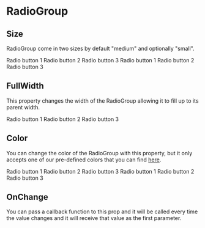 
<Meta title="Components|RadioGroup" />

# RadioGroup

<Props of={RadioGroup} />

## Size

RadioGroup come in two sizes by default "medium" and optionally "small".

<Preview>
        <RadioGroup label="RadioGroup medium" value="caqui2" >
            <RadioButton value="caqui"> Radio button 1 </RadioButton>
            <RadioButton value="caqui2"> Radio button 2 </RadioButton>
            <RadioButton value="caqui3">  Radio button 3 </RadioButton>
        </RadioGroup>
        <RadioGroup label="RadioGroup small" value="caqui2" size="small" >
                <RadioButton value="caqui"> Radio button 1 </RadioButton>
                <RadioButton value="caqui2"> Radio button 2 </RadioButton>
                <RadioButton value="caqui3">  Radio button 3 </RadioButton>
            </RadioGroup>
</Preview>

## FullWidth

This property changes the width of the RadioGroup allowing it to fill up to its parent width.

<Preview>
        <RadioGroup label="RadioGroup fullWidth"  fullWidth >
            <RadioButton value="caqui"> Radio button 1 </RadioButton>
            <RadioButton value="caqui2"> Radio button 2 </RadioButton>
            <RadioButton value="caqui3">  Radio button 3 </RadioButton>
        </RadioGroup>
</Preview>

## Color

You can change the color of the RadioGroup with this property, but it only accepts one of our pre-defined colors that you can find [here](/?path=/docs/colors--page).

<Preview>
        <RadioGroup label="RadioGroup estherGreenColor" size="small" >
            <RadioButton value="caqui"> Radio button 1 </RadioButton>
            <RadioButton value="caqui2"> Radio button 2 </RadioButton>
            <RadioButton value="caqui3">  Radio button 3 </RadioButton>
        </RadioGroup>
        <RadioGroup label="RadioGroup tomatoColor" size="small" color="tomato" >
                    <RadioButton value="caqui"> Radio button 1 </RadioButton>
                    <RadioButton value="caqui2"> Radio button 2 </RadioButton>
                    <RadioButton value="caqui3">  Radio button 3 </RadioButton>
        </RadioGroup>
</Preview>

## OnChange

You can pass a callback function to this prop and it will be called every time the value changes and it will receive that value as the first parameter.

